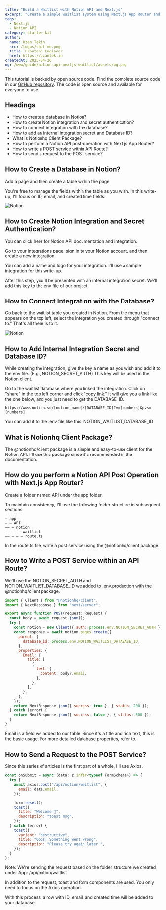 ```yaml
---
title: "Build a Waitlist with Notion API and Next.js"
excerpt: "Create a simple waitlist system using Next.js App Router and Notion API with step-by-step instructions."
tags:
  - Next.js
  - Notion API
category: starter-kit
author:
  name: Ozan Tekin
  src: /logos/shsf-me.png
  title: Frontend Engineer
  href: https://ozantek.in
createdAt: 2025-04-26
og: /www/guide/notion-api-nextjs-waitlist/assets/og.png
---
```


This tutorial is backed by open source code. Find the complete source code in our [GitHub repository](https://github.com/SHSFWork/notion-nextjs-waitlist-starter-kit). The code is open source and available for everyone to use.

## Headings

- How to create a database in Notion?
- How to create Notion integration and secret authentication?
- How to connect integration with the database?
- How to add an internal integration secret and Database ID?
- What is Notionhq Client Package?
- How to perform a Notion API post-operation with Next.js App Router?
- How to write a POST service within API Route?
- How to send a request to the POST service?

## How to Create a Database in Notion?

Add a page and then create a table within the page.

You're free to manage the fields within the table as you wish. In this write-up, I'll focus on ID, email, and created time fields.

![Notion](./assets/n-1.webp)

## How to Create Notion Integration and Secret Authentication?

You can click here for Notion API documentation and integration.

Go to your integrations page, sign in to your Notion account, and then create a new integration.

You can add a name and logo for your integration. I'll use a sample integration for this write-up.

After this step, you'll be presented with an internal integration secret. We'll add this key to the env file of our project.

## How to Connect Integration with the Database?

Go back to the waitlist table you created in Notion. From the menu that appears on the top left, select the integration you created through "connect to." That's all there is to it.

![Notion](./assets/n-2.webp)

## How to Add Internal Integration Secret and Database ID?

While creating the integration, give the key a name as you wish and add it to the env file. (E.g., NOTION_SECRET_AUTH) This key will be used in the Notion client.

Go to the waitlist database where you linked the integration. Click on "share" in the top left corner and click "copy link." It will give you a link like the one below, and you just need to get the DATABASE_ID.

```
https://www.notion.so/[notion_name]/[DATABASE_ID]?v=[numbers]&pvs=[numbers]
```

You can add it to the .env file like this: NOTION_WAITLIST_DATABASE_ID

## What is Notionhq Client Package?

The @notionhq/client package is a simple and easy-to-use client for the Notion API. I'll use this package since it's recommended in the documentation.

## How do you perform a Notion API Post Operation with Next.js App Router?

Create a folder named API under the app folder.

To maintain consistency, I'll use the following folder structure in subsequent sections:

```
— app
— — API
—— — notion
— — — — waitlist
—— — — — route.ts
```

In the route.ts file, write a post service using the @notionhq/client package.

## How to Write a POST Service within an API Route?

We'll use the NOTION_SECRET_AUTH and NOTION_WAITLIST_DATABASE_ID we added to .env.production with the @notionhq/client package.

```javascript
import { Client } from "@notionhq/client";
import { NextResponse } from "next/server";

export async function POST(request: Request) {
  const body = await request.json();
  try {
    const notion = new Client({ auth: process.env.NOTION_SECRET_AUTH });
    const response = await notion.pages.create({
      parent: {
        database_id: process.env.NOTION_WAITLIST_DATABASE_ID,
      },
      properties: {
        Email: {
          title: [
            {
              text: {
                content: body?.email,
              },
            },
          ],
        },
      },
    });
    return NextResponse.json({ success: true }, { status: 200 });
  } catch (error) {
    return NextResponse.json({ success: false }, { status: 500 });
  }
}
```

Email is a field we added to our table. Since it's a title and rich text, this is the basic usage. For more detailed database properties, refer to.

## How to Send a Request to the POST Service?

Since this series of articles is the first part of a whole, I'll use Axios.

```javascript
const onSubmit = async (data: z.infer<typeof FormSchema>) => {
  try {
    await axios.post("/api/notion/waitlist", {
      email: data.email,
    });

    form.reset();
    toast({
      title: "Welcome 🎊",
      description: "toast msg",
    });
  } catch (error) {
    toast({
      variant: "destructive",
      title: "Oops! Something went wrong",
      description: "Please try again later.",
    });
  }
};
```

Note: We're sending the request based on the folder structure we created under App: /api/notion/waitlist

In addition to the request, toast and form components are used. You only need to focus on the Axios operation.

With this process, a row with ID, email, and created time will be added to your database.
